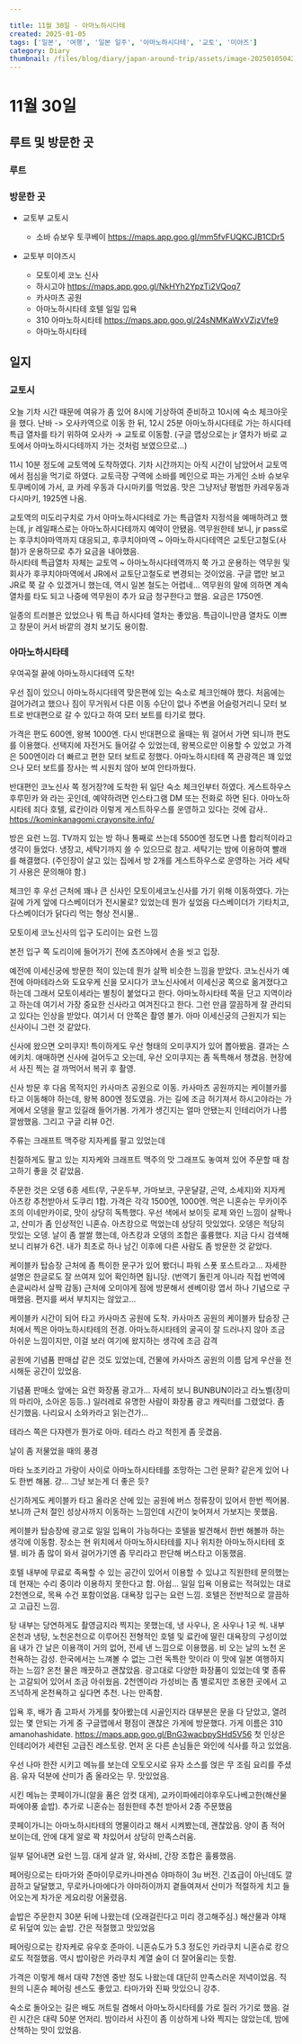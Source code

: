 ---

title: 11월 30일 - 아마노하시다테
created: 2025-01-05
tags: ['일본', '여행', '일본 일주', '아마노하시다테', '교토', '미야즈']
category: Diary
thumbnail: /files/blog/diary/japan-around-trip/assets/image-20250105042314354.png
---



# 11월 30일

## 루트 및 방문한 곳 

### 루트

<ImageLoader src="/files/blog/diary/japan-around-trip/assets/image-20250104052617144.png" alt="image-20250104052617144" />

### 방문한 곳

- 교토부 교토시
  - 소바 슈보우 토쿠베이 https://maps.app.goo.gl/mm5fvFUQKCJB1CDr5
  
- 교토부 미야즈시
  - 모토이세 코노 신사
  - 하시고야 https://maps.app.goo.gl/NkHYh2YpzTi2VQoq7
  - 카사마츠 공원
  - 아마노하시타테 호텔 일일 입욕
  - 310 아마노하시타테 https://maps.app.goo.gl/24sNMKaWxVZjzVfe9
  - 아마노하시타테

## 일지 

### 교토시

오늘 기차 시간 때문에 여유가 좀 있어 8시에 기상하여 준비하고 10시에 숙소 체크아웃을 했다.
난바 -> 오사카역으로 이동 한 뒤, 12시 25분 아마노하시다테로 가는 하시다테 특급 열차를 타기 위하여 오사카 → 교토로 이동함. 
(구글 맵상으로는 jr 열차가 바로 교토에서 아마노하시다테까지 가는 것처럼 보였으므로…)

11시 10분 정도에 교토역에 도착하였다. 
기차 시간까지는 아직 시간이 남았어서 교토역에서 점심을 먹기로 하였다. 
교토극장 구역에 소바를 메인으로 파는 가게인 소바 슈보우 토쿠베이에 가서, 쿄 카레 우동과 다시마키를 먹었음. 맛은 그냥저냥 평범한 카레우동과 다시마키, 1925엔 나옴.

<ImageLoader src="/files/blog/diary/japan-around-trip/assets/image-20250104053337462.png" alt="image-20250104053337462" />

교토역의 미도리구치로 가서 아마노하시다테로 가는 특급열차 지정석을 예매하려고 했는데, jr 레일패스로는 아마노하시다테까지 예약이 안됐음. 
역무원한테 보니, jr pass로는 후쿠치야마역까지 대응되고, 후쿠치야마역 ~ 아마노하시다테역은 교토단고철도(사철)가 운용하므로 추가 요금을 내야했음.  
하시타테 특급열차 자체는 교토역 ~ 아마노하시다테역까지 쭉 가고 운용하는 역무원 및 회사가 후쿠치야마역에서 JR에서 교토단고철도로 변경되는 것이었음. 구글 맵만 보고 JR로 쭉 갈 수 있겠거니 했는데, 역시 일본 철도는 어렵네...
역무원의 말에 의하면 계속 열차를 타도 되고 나중에 역무원이 추가 요금 청구한다고 했음. 요금은 1750엔. 

<ImageLoader src="/files/blog/diary/japan-around-trip/assets/image-20250104053403074.png" alt="image-20250104053403074" />

일종의 트러블은 있었으나 뭐 특급 하시다테 열차는 좋았음. 
특급이니만큼 열차도 이쁘고 창문이 커서 바깥의 경치 보기도 용이함.
<ImageLoader src="/files/blog/diary/japan-around-trip/assets/image-20250105034751643.png" alt="image-20250105034751643" />

<ImageLoader src="/files/blog/diary/japan-around-trip/assets/image-20250105034807926.png" alt="image-20250105034807926" />

### 아마노하시타테

우여곡절 끝에 아마노하시다테역 도착! 

<ImageLoader src="/files/blog/diary/japan-around-trip/assets/image-20250105034837291.png" alt="image-20250105034837291" />

우선 짐이 있으니 아마노하시다테역 맞은편에 있는 숙소로 체크인해야 했다.
처음에는 걸어가려고 했으나 짐이 무거워서 다른 이동 수단이 없나 주변을 어슬렁거리니 모터 보트로 반대편으로 갈 수 있다고 하여 모터 보트를 타기로 했다.

<ImageLoader src="/files/blog/diary/japan-around-trip/assets/image-20250105035325736.png" alt="image-20250105035325736" />

가격은 편도 600엔, 왕복 1000엔. 다시 반대편으로 올때는 뭐 걸어서 가면 되니까 편도를 이용했다.
선택지에 자전거도 들어갈 수 있었는데, 왕복으로만 이용할 수 있었고 가격은 500엔이라 더 빠르고 편한 모터 보트로 정했다.
아마노하시타테 쪽 관광객은 꽤 있었으나 모터 보트를 장사는 썩 시원치 않아 보여 안타까웠다.

반대편인 코노신사 쪽 정거장?에 도착한 뒤 일단 숙소 체크인부터 하였다.
게스트하우스 후루민카 와 라는 곳인데, 예약하려면 인스타그램 DM 또는 전화로 하면 된다.
아마노하시타테 죄다 호텔, 료칸이라 이렇게 게스트하우스를 운영하고 있다는 것에 감사..
https://kominkanagomi.crayonsite.info/

<ImageLoader src="/files/blog/diary/japan-around-trip/assets/image-20250105035533639.png" alt="image-20250105035533639" />

방은 요런 느낌. TV까지 있는 방 하나 통째로 쓰는데 5500엔 정도면 나름 합리적이라고 생각이 들었다.
냉장고, 세탁기까지 쓸 수 있으므로 참고. 세탁기는 밤에 이용하여 빨래를 해결했다.
(주인장이 살고 있는 집에서 방 2개를 게스트하우스로 운영하는 거라 세탁기 사용은 문의해야 함.)

<ImageLoader src="/files/blog/diary/japan-around-trip/assets/image-20250105035858195.png" alt="image-20250105035858195" />

체크인 후 우선 근처에 꽤나 큰 신사인 모토이세코노신사를 가기 위해 이동하였다.
가는 길에 가게 앞에 다스베이더가 전시물로? 있었는데 뭔가 싶었음
다스베이더가 기타치고, 다스베이더가 닭다리 먹는 형상 전시물..<ImageLoader src="/files/blog/diary/japan-around-trip/assets/image-20250105040347607.png" alt="image-20250105040347607" />

<ImageLoader src="/files/blog/diary/japan-around-trip/assets/image-20250105040357068.png" alt="image-20250105040357068" />

모토이세 코노신사의 입구 도리이는 요런 느낌

<ImageLoader src="/files/blog/diary/japan-around-trip/assets/image-20250105040430017.png" alt="image-20250105040430017" />

본전 입구 쪽 도리이에 들어가기 전에 쵸즈야에서 손을 씻고 입장.

<ImageLoader src="/files/blog/diary/japan-around-trip/assets/image-20250105040526385.png" alt="image-20250105040526385" />
예전에 이세신궁에 방문한 적이 있는데 뭔가 살짝 비슷한 느낌을 받았다.
코노신사가 예전에 아마테라스와 도요우케 신을 모시다가 코노신사에서 이세신궁 쪽으로 옮겨졌다고 하는데 그래서 모토이세라는 별칭이 붙었다고 한다.
아마노하시타테 쪽을 단고 지역이라고 하는데 여기서 가장 중요한 신사라고 여겨진다고 한다. 
그런 만큼 깔끔하게 잘 관리되고 있다는 인상을 받았다.
여기서 더 안쪽은 촬영 불가. 아마 이세신궁의 근원지가 되는 신사이니 그런 것 같았다.

<ImageLoader src="/files/blog/diary/japan-around-trip/assets/image-20250105040617221.png" alt="image-20250105040617221" />

신사에 왔으면 오미쿠지!
특이하게도 우산 형태의 오미쿠지가 있어 뽑아봤음. 결과는 스에키치.
애매하면 신사에 걸어두고 오는데, 우산 오미쿠지는 좀 독특해서 챙겼음.
현장에서 사진 찍는 걸 까먹어서 복귀 후 촬영.

<ImageLoader src="/files/blog/diary/japan-around-trip/assets/image-20250105041257757.png" alt="image-20250105041257757" />

신사 방문 후 다음 목적지인 카사마츠 공원으로 이동.
카사마츠 공원까지는 케이블카를 타고 이동해야 하는데, 왕복 800엔 정도였음.
가는 길에 조금 허기져서 하시고야라는 가게에서 오뎅을 팔고 있길래 들어가봄. 
가게가 생긴지는 얼마 안됐는지 인테리어가 나름 깔쌈했음. 그리고 구글 리뷰 0건. 

<ImageLoader src="/files/blog/diary/japan-around-trip/assets/image-20250105041501191.png" alt="image-20250105041501191" />

주류는 크래프트 맥주랑 지자케를 팔고 있었는데 

<ImageLoader src="/files/blog/diary/japan-around-trip/assets/image-20250105041622938.png" alt="image-20250105041622938" />

친절하게도 팔고 있는 지자케와 크래프트 맥주의 맛 그래프도 놓여져 있어 주문할 때 참고하기 좋을 것 같았음.

<ImageLoader src="/files/blog/diary/japan-around-trip/assets/image-20250105041630380.png" alt="image-20250105041630380" />

주문한 것은 오뎅 6종 세트(무, 구운두부, 가마보코, 구운댤걀, 곤약, 소세지)와 지자케 아츠캉 추천받아서 도쿠리 1합. 가격은 각각 1500엔, 1000엔. 
먹은 니혼슈는 무카이주조의 이네만카이로, 맛이 상당히 독특했다. 우선 색에서 보이듯 로제 와인 느낌이 살짝나고, 산미가 좀 인상적인 니혼슈. 아츠캉으로 먹었는데 상당히 맛있었다. 
오뎅은 적당히 맛있는 오뎅. 날이 좀 쌀쌀 했는데, 아츠캉과 오뎅의 조합은 훌륭했다.
지금 다시 검색해보니 리뷰가 6건. 내가 최초로 하나 남긴 이후에 다른 사람도 좀 방문한 것 같았다.

<ImageLoader src="/files/blog/diary/japan-around-trip/assets/image-20250105042314354.png" alt="image-20250105042314354" />

케이블카 탑승장 근처에 좀 특이한 문구가 있어 봤더니 파워 스폿 포스트라고... 
자세한 설명은 한글로도 잘 쓰여져 있어 확인하면 됩니당. 
(번역기 돌린게 아니라 직접 번역에 손글씨라서 살짝 감동)
근처에 오미야게 점에 방문해서 센베이랑 엽서 하나 기념으로 구매했음. 편지를 써서 부치지는 않았고...

<ImageLoader src="/files/blog/diary/japan-around-trip/assets/image-20250105042454022.png" alt="image-20250105042454022" />

케이블카 시간이 되어 타고 카사마츠 공원에 도착.
카사마츠 공원의 케이블카 탑승장 근처에서 찍은 아마노하시타테의 전경. 
아마노하시타테의 굴곡이 잘 드러나지 않아 조금 아쉬운 느낌이지만, 이걸 보러 여기에 왔지하는 생각에 조금 감격

<ImageLoader src="/files/blog/diary/japan-around-trip/assets/image-20250105042935184.png" alt="image-20250105042935184" />

공원에 기념품 판매샵 같은 것도 있었는데, 건물에 카사마츠 공원의 이름 답게 우산을 전시해둔 공간이 있었음.
<ImageLoader src="/files/blog/diary/japan-around-trip/assets/image-20250105043140883.png" alt="image-20250105043140883" />

<ImageLoader src="/files/blog/diary/japan-around-trip/assets/image-20250105043153388.png" alt="image-20250105043153388" />

기념품 판매소 앞에는 요런 화장품 광고가...
자세히 보니 BUNBUN이라고 라노벨(장미의 마리아, 소아온 등등..) 일러레로 유명한 사람이 화장품 광고 캐릭터를 그렸었다. 좀 신기했음. 나리요시 소와카라고 읽는건가...

<ImageLoader src="/files/blog/diary/japan-around-trip/assets/image-20250105043253224.png" alt="image-20250105043253224" />

테라스 쪽은 다쟈렌가 뭔가로 아마. 테라스 라고 적힌게 좀 웃겼음.

<ImageLoader src="/files/blog/diary/japan-around-trip/assets/image-20250105043457432.png" alt="image-20250105043457432" />

날이 좀 저물었을 때의 풍경

<ImageLoader src="/files/blog/diary/japan-around-trip/assets/image-20250105043629192.png" alt="image-20250105043629192" />

마타 노조키라고 가랑이 사이로 아마노하시타테를 조망하는 그런 문화? 같은게 있어 나도 한번 해봄.
걍... 그냥 보는게 더 좋은 듯?

<ImageLoader src="/files/blog/diary/japan-around-trip/assets/image-20250105043724763.png" alt="image-20250105043724763" />

신기하게도 케이블카 타고 올라온 산에 있는 공원에 버스 정류장이 있어서 한번 찍어봄.
보니까 근처 절인 성상사까지 이동하는 느낌인데 시간이 늦어져서 가보지는 못했음.

<ImageLoader src="/files/blog/diary/japan-around-trip/assets/image-20250105043803890.png" alt="image-20250105043803890" />

케이블카 탑승장에 광고로 일일 입욕이 가능하다는 호텔을 발견해서 한번 해볼까 하는 생각에 이동함.
장소는 현 위치에서 아마노하시타테를 지나 위치한 아마노하시타테 호텔. 
비가 좀 많이 와서 걸어가기엔 좀 무리라고 판단해 버스타고 이동했음.

<ImageLoader src="/files/blog/diary/japan-around-trip/assets/image-20250105044008165.png" alt="image-20250105044008165" />

호텔 내부에 무료로 족욕할 수 있는 공간이 있어서 이용할 수 있냐고 직원한테 문의했는데 현재는 수리 중이라 이용하지 못한다고 함. 아쉽...
일일 입욕 이용료는 적혀있는 대로 2천엔으로, 목욕 수건 포함이었음.
대욕장 입구는 요런 느낌. 호텔은 전반적으로 깔끔하고 고급진 느낌.

<ImageLoader src="/files/blog/diary/japan-around-trip/assets/image-20250105044329947.png" alt="image-20250105044329947" />

탕 내부는 당연하게도 촬영금지라 찍지는 못했는데,
냉 사우나, 온 사우나 1곳 씩. 내부 온천과 냉탕, 노천온천으로 이루어진 전형적인 호텔 및 료칸에 딸린 대욕장의 구성이었음
내가 간 날은 이용객이 거의 없어, 전세 낸 느낌으로 이용했음.
비 오는 날의 노천 온천욕하는 감성. 한국에서는 느껴볼 수 없는 그런 독특한 맛이라 이 맛에 일본 여행하지 하는 느낌? 온천 물은 깨끗하고 괜찮았음.
광고대로 다양한 화장품이 있었는데 몇 종류는 고갈되어 있어서 조금 아쉬웠음.
2천엔이라 가성비는 좀 별로지만 조용한 곳에서 고즈넉하게 온천욕하고 싶다면 추천. 나는 만족함.

입욕 후, 배가 좀 고파서 가게를 찾아봤는데 시골인지라 대부분은 문을 다 닫았고, 열려있는 몇 안되는 가게 중 구글맵에서 평점이 괜찮은 가게에 방문했다.
가게 이름은 310 amanohashidate. https://maps.app.goo.gl/BnG3wacbpySHd5V56
첫 인상은 인테리어가 세련된 고급진 레스토랑. 
먼저 온 다른 손님들은 와인에 식사를 하고 있었음.

<ImageLoader src="/files/blog/diary/japan-around-trip/assets/image-20250105045111783.png" alt="image-20250105045111783" />

우선 나마 한잔 시키고 메뉴를 보는데 오토오시로 유자 소스를 얹은 무 조림 요리를 주셨음.
유자 덕분에 산미가 좀 올라오는 무. 맛있었음.

<ImageLoader src="/files/blog/diary/japan-around-trip/assets/image-20250105045200702.png" alt="image-20250105045200702" />

시킨 메뉴는 콧페이가니(알을 품은 암컷 대게), 교카이파에리야후우도나베고한(해산물 파에야풍 솥밥).
추가로 니혼슈는 점원한테 추천 받아서 2종 주문했음

콧페이가니는 아마노하시타테의 명물이라고 해서 시켜봤는데, 괜찮았음.
양이 좀 적어 보이는데,  안에 대게 알로 꽉 차있어서 상당히 만족스러움.

<ImageLoader src="/files/blog/diary/japan-around-trip/assets/image-20250105045409491.png" alt="image-20250105045409491" />

일부 덜어내면 요런 느낌. 대게 살과 알, 와사비, 간장 조합은 훌륭했음.

<ImageLoader src="/files/blog/diary/japan-around-trip/assets/image-20250105045836594.png" alt="image-20250105045836594" />

페어링으로는 타마가와 준마이무로카나마겐슈 야마하이 3u 버전.
긴죠급이 아닌데도 깔끔하고 달달했고, 무로카나마에다가 야마하이까지 곁들여져서 산미가 적절하게 치고 들어오는게 차가운 게요리랑 어울렸음.

<ImageLoader src="/files/blog/diary/japan-around-trip/assets/image-20250105045646995.png" alt="image-20250105045646995" />

솥밥은 주문한지 30분 뒤에 나왔는데 (오래걸린다고 미리 경고해주심.)
해산물과 야채로 뒤덮여 있는 솥밥. 간은 적절했고 맛있었음

<ImageLoader src="/files/blog/diary/japan-around-trip/assets/image-20250105050003306.png" alt="image-20250105050003306" />

<ImageLoader src="/files/blog/diary/japan-around-trip/assets/image-20250105050042458.png" alt="image-20250105050042458" />

페어링으로는 캉자케로 유우호 준마이.
니혼슈도가 5.3 정도인 카라쿠치 니혼슈로 캉으로도 적절했음.
역시 밥이랑은 카라쿠치 계열 술이 더 잘어울리는 듯함. 

<ImageLoader src="/files/blog/diary/japan-around-trip/assets/image-20250105050152739.png" alt="image-20250105050152739" />

가격은 이렇게 해서 대략 7천엔 중반 정도 나왔는데 대단히 만족스러운 저녁이었음.
직원의 니혼슈 페어링 센스도 좋았고.
타마가와 진짜 맛있으니 강추.

숙소로 돌아오는 길은 배도 꺼트릴 겸해서 아마노하시타테를 가로 질러 가기로 했음.
걸린 시간은 대략 50분 언저리. 
밤이라서 사진이 좀 이상하게 나와 찍지는 않았는데, 밤에 산책하는 맛이 있었음.
